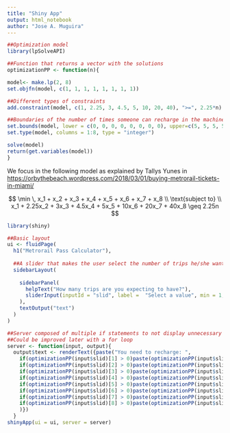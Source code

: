 ---
title: "Shiny App"
output: html_notebook
author: "Jose A. Muguira"
---



```{r}
##Optimization model
library(lpSolveAPI)

##Function that returns a vector with the solutions
optimizationPP <- function(n){

model<- make.lp(2, 8)
set.objfn(model, c(1, 1, 1, 1, 1, 1, 1, 1))

##Different types of constraints
add.constraint(model, c(1, 2.25, 3, 4.5, 5, 10, 20, 40), ">=", 2.25*n)

##Boundaries of the number of times someone can recharge in the machine (randomly selected)
set.bounds(model, lower = c(0, 0, 0, 0, 0, 0, 0, 0), upper=c(5, 5, 5, 5, 5, 5, 5, 5))
set.type(model, columns = 1:8, type = "integer")

solve(model)
return(get.variables(model))
}
```

We focus in the following model as explained by Tallys Yunes in <https://orbythebeach.wordpress.com/2018/03/01/buying-metrorail-tickets-in-miami/>


$$
\min  \, x_1 + x_2 + x_3 + x_4 + x_5 + x_6 + x_7 + x_8
\\
\text{subject to}
\\
x_1 + 2.25x_2 + 3x_3 + 4.5x_4 + 5x_5 + 10x_6 + 20x_7 + 40x_8 \geq 2.25n
$$


```{r}
library(shiny)

##Basic layout
ui <- fluidPage(
  h1("Metrorail Pass Calculator"),
  
  ##A slider that makes the user select the number of trips he/she wants to do
  sidebarLayout(
    
    sidebarPanel(
      helpText("How many trips are you expecting to have?"),
      sliderInput(inputId = "slid", label =  "Select a value", min = 1, max = 100, value = 15)
    ),
    textOutput("text")
  )
)

##Server composed of multiple if statements to not display unnecessary information
##Could be improved later with a for loop
server <- function(input, output){
  output$text <- renderText({paste("You need to recharge: ",
    if(optimizationPP(input$slid)[1] > 0)paste(optimizationPP(input$slid)[1], "  with $1. "),
    if(optimizationPP(input$slid)[2] > 0)paste(optimizationPP(input$slid)[2], "  with $2.25. "),
    if(optimizationPP(input$slid)[3] > 0)paste(optimizationPP(input$slid)[3], "  with $3. "),
    if(optimizationPP(input$slid)[4] > 0)paste(optimizationPP(input$slid)[4], "  with $4.5. "),
    if(optimizationPP(input$slid)[5] > 0)paste(optimizationPP(input$slid)[5], "  with $5. "),
    if(optimizationPP(input$slid)[6] > 0)paste(optimizationPP(input$slid)[6], "  with $10. "),
    if(optimizationPP(input$slid)[7] > 0)paste(optimizationPP(input$slid)[7], "  with $20. "),
    if(optimizationPP(input$slid)[8] > 0)paste(optimizationPP(input$slid)[8], "  with $40. ")
    )})
  }
shinyApp(ui = ui, server = server)
```






